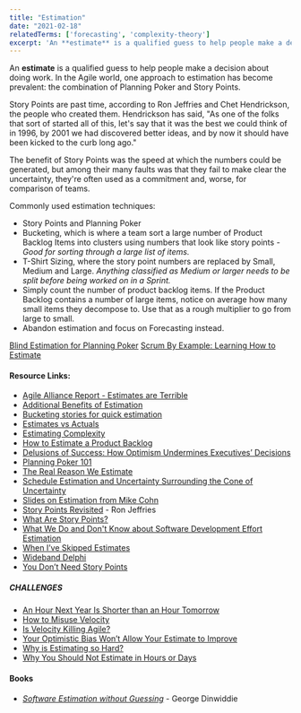 ```yaml
---
title: "Estimation"
date: "2021-02-18"
relatedTerms: ['forecasting', 'complexity-theory']
excerpt: 'An **estimate** is a qualified guess to help people make a decision about doing work. In'
---
```


An **estimate** is a qualified guess to help people make a decision about doing work. In the Agile world, one approach to estimation has become prevalent: the combination of Planning Poker and Story Points.

Story Points are past time, according to Ron Jeffries and Chet Hendrickson, the people who created them. Hendrickson has said, "As one of the folks that sort of started all of this, let's say that it was the best we could think of in 1996, by 2001 we had discovered better ideas, and by now it should have been kicked to the curb long ago."

The benefit of Story Points was the speed at which the numbers could be generated, but among their many faults was that they fail to make clear the uncertainty, they're often used as a commitment and, worse, for comparison of teams.

Commonly used estimation techniques:

- Story Points and Planning Poker
- Bucketing, which is where a team sort a large number of Product Backlog Items into clusters using numbers that look like story points _\- Good for sorting through a large list of items._
- T-Shirt Sizing, where the story point numbers are replaced by Small, Medium and Large. _Anything classified as Medium or larger needs to be split before being worked on in a Sprint._
- Simply count the number of product backlog items. If the Product Backlog contains a number of large items, notice on average how many small items they decompose to. Use that as a rough multiplier to go from large to small.
- Abandon estimation and focus on Forecasting instead.

[Blind Estimation for Planning Poker]((/blog/blind-estimation-planning-poker))
[Scrum By Example: Learning How to Estimate](/blog/scrummaster-tales-learning-how-to-estimate)

#### Resource Links:

- [Agile Alliance Report - Estimates are Terrible](https://www.agilealliance.org/resources/experience-reports/estimates-terrible/)
- [Additional Benefits of Estimation](https://www.leadingagile.com/2011/09/the-real-reason-we-estimate/)
- [Bucketing stories for quick estimation](http://thedailystandup.com/2008/07/05/bucketing-stories-for-quick-estimation/)
- [Estimates vs Actuals](https://www.industriallogic.com/blog/estimates-vs-actuals/)
- [Estimating Complexity](https://lizkeogh.com/2013/07/21/estimating-complexity/)
- [How to Estimate a Product Backlog](https://www.superheroes.academy/blog/how-to-estimate-a-product-backlog)
- [Delusions of Success: How Optimism Undermines Executives’ Decisions](https://hbr.org/2003/07/delusions-of-success-how-optimism-undermines-executives-decisions)
- [Planning Poker 101](https://live-planningpoker.pantheonsite.io/faqs/planningpoker-101/)
- [The Real Reason We Estimate](https://www.leadingagile.com/2011/09/the-real-reason-we-estimate/)
- [Schedule Estimation and Uncertainty Surrounding the Cone of Uncertainty](https://www.researchgate.net/publication/3248373_Schedule_estimation_and_uncertainty_surrounding_the_cone_of_uncertainty)
- [Slides on Estimation from Mike Cohn](https://www.mountaingoatsoftware.com/presentations/agile-estimating)
- [Story Points Revisited](https://www.ronjeffries.com/articles/019-01ff/story-points/Index.html) - Ron Jeffries
- [What Are Story Points?](https://www.mountaingoatsoftware.com/blog/what-are-story-points)
- [What We Do and Don't Know about Software Development Effort Estimation](https://www.infoq.com/articles/software-development-effort-estimation/)
- [When I’ve Skipped Estimates](https://paulmboos.com/2015/07/14/when-ive-skipped-the-estimates/)
- [Wideband Delphi](https://en.wikipedia.org/wiki/Wideband_delphi)
- [You Don’t Need Story Points](https://www.neilkillick.com/blog/you-don-t-need-story-points)

##### CHALLENGES

- [An Hour Next Year Is Shorter than an Hour Tomorrow](https://www.psychologytoday.com/ca/blog/ulterior-motives/201110/hour-next-year-is-shorter-hour-tomorrow)
- [How to Misuse Velocity](https://www.lagerweij.com/2011/07/08/5-ways-to-make-sure-velocity-is-useless/)
- [Is Velocity Killing Agile?](https://www.infoq.com/news/2011/11/velocity-highsmith/)
- [Your Optimistic Bias Won’t Allow Your Estimate to Improve](https://agilecomplexificationinverter.blogspot.com/2014/12/your-optimistic-bias-wont-allow-your.html)
- [Why is Estimating so Hard?](https://blog.cleancoder.com/uncle-bob/2012/04/20/Why-Is-Estimating-So-Hard.html)
- [Why You Should Not Estimate in Hours or Days](https://www.scrumexpert.com/knowledge/why-you-should-not-estimate-in-hours-or-days/)

#### Books

- [_Software Estimation without Guessing_](https://www.amazon.com/gp/product/1680506986/) - George Dinwiddie

